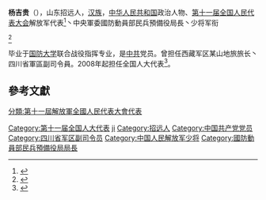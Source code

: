 '''杨吉贵'''（{{bd|1962年||}}），山东招远人，[[汉族|汉族]]，[[中华人民共和国|中华人民共和国]]政治人物、[[第十一届全国人民代表大会|第十一届全国人民代表大会]]解放军代表<ref>{{cite web|author=新华网|title=第十一届全国人大代表|url=http://news.xinhuanet.com/ziliao/2008-03/03/content_7708230.htm?node=36628|publisher=新华网|accessdate=2014-01-07|archive-date=2014-01-10|archive-url=https://web.archive.org/web/20140110211415/http://news.xinhuanet.com/ziliao/2008-03/03/content_7708230.htm?node=36628|dead-url=no}}</ref>丶中央軍委國防動員部民兵預備役局長丶少将军衔

<ref>{{Cite web |url=https://m.thepaper.cn/newsDetail_forward_2184867 |title=全军优秀指挥军官杨吉贵履新军委国防动员部民兵预备役局局长 |access-date=2022-04-15 |archive-date=2022-04-14 |archive-url=https://web.archive.org/web/20220414002956/https://m.thepaper.cn/newsDetail_forward_2184867 }}</ref>

毕业于[[国防大学|国防大学]]联合战役指挥专业，是[[中共|中共]]党员。曾担任西藏军区某山地旅旅长丶四川省軍區副司令員。2008年起担任全国人大代表<ref>{{cite news|title=全国人大代表信息-杨吉贵|url= http://210.82.31.1:8084/delegate/viewDelegate.action?dbid=112837|accessdate=2013-04-05|newspaper=全国人大网|archive-url=https://web.archive.org/web/20140527230825/http://www.npc.gov.cn/delegate/viewDelegate.action?dbid=112837|archive-date=2014-05-27|dead-url=yes}}</ref>。

==參考文獻==
{{reflist}}
{{DEFAULTSORT:yang jigui}}
[[Category:第十一届全国人大代表|Category:第十一届全国人大代表]]
[[Category:杨姓|ji]]
[[Category:招远人|Category:招远人]]
[[Category:中国共产党党员|Category:中国共产党党员]]
[[Category:四川省军区副司令员|Category:四川省军区副司令员]]
[[Category:中国人民解放军少将|Category:中国人民解放军少将]]

[[分類:第十一屆解放軍全國人民代表大會代表|分類:第十一屆解放軍全國人民代表大會代表]]

[[Category:國防動員部民兵預備役局局長|Category:國防動員部民兵預備役局局長]]

{{china-mil-bio-stub}}